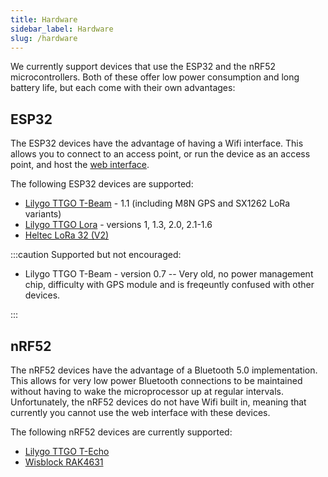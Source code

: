 ```yaml
---
title: Hardware
sidebar_label: Hardware
slug: /hardware
---
```


We currently support devices that use the ESP32 and the nRF52 microcontrollers. Both of these offer low power consumption and long battery life, but each come with their own advantages:

## ESP32

The ESP32 devices have the advantage of having a Wifi interface. This allows you to connect to an access point, or run the device as an access point, and host the [web interface](/docs/software/web/web-app-software).

The following ESP32 devices are supported:

- [Lilygo TTGO T-Beam](/docs/hardware/supported/tbeam) - 1.1 (including M8N GPS and SX1262 LoRa variants)
- [Lilygo TTGO Lora](/docs/hardware/supported/lora) - versions 1, 1.3, 2.0, 2.1-1.6
- [Heltec LoRa 32 (V2)](/docs/hardware/supported/heltec)

:::caution
Supported but not encouraged:

- Lilygo TTGO T-Beam - version 0.7 -- Very old, no power management chip, difficulty with GPS module and is freqeuntly confused with other devices.

:::

## nRF52

The nRF52 devices have the advantage of a Bluetooth 5.0 implementation. This allows for very low power Bluetooth connections to be maintained without having to wake the microprocessor up at regular intervals. Unfortunately, the nRF52 devices do not have Wifi built in, meaning that currently you cannot use the web interface with these devices.

The following nRF52 devices are currently supported:

- [Lilygo TTGO T-Echo](/docs/hardware/supported/techo)
- [Wisblock RAK4631](/docs/hardware/supported/wisBlock)
